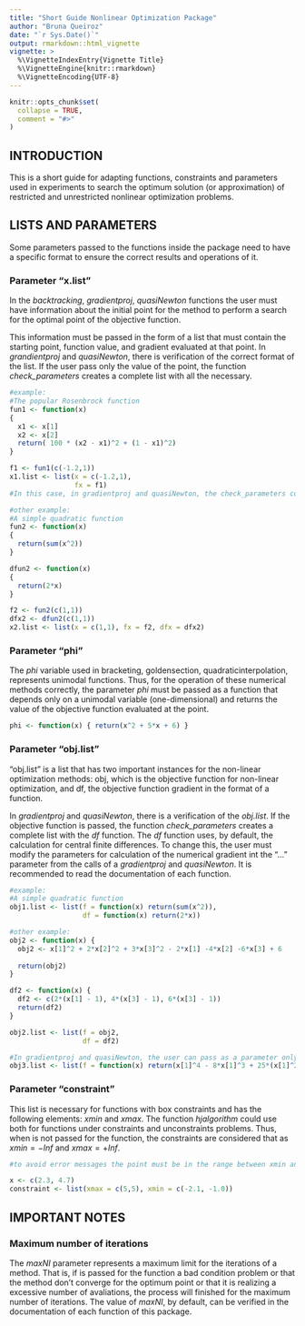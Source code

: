 ```yaml
---
title: "Short Guide Nonlinear Optimization Package"
author: "Bruna Queiroz"
date: "`r Sys.Date()`"
output: rmarkdown::html_vignette
vignette: >
  %\VignetteIndexEntry{Vignette Title}
  %\VignetteEngine{knitr::rmarkdown}
  %\VignetteEncoding{UTF-8}
---
```


```r
knitr::opts_chunk$set(
  collapse = TRUE,
  comment = "#>"
)
```

## INTRODUCTION

This is a short guide for adapting functions, constraints and parameters used in experiments to search the optimum solution (or approximation) of restricted and unrestricted nonlinear optimization problems. 

## LISTS AND PARAMETERS

Some parameters passed to the functions inside the package need to have a specific format to ensure the correct results and operations of it.

### Parameter "x.list"

In the _backtracking_, _gradientproj_, _quasiNewton_ functions the user must have information about the initial point for the method to perform a search for the optimal point of the objective function. 

This information must be passed in the form of a list that must contain the starting point, function value, and gradient evaluated at that point. In _grandientproj_ and _quasiNewton_, there is verification of the correct format of the list. If the user pass only the value of the point, the function *check_parameters* creates a complete list with all the necessary.

```r
#example:
#The popular Rosenbrock function 
fun1 <- function(x) 
{
  x1 <- x[1]
  x2 <- x[2]
  return( 100 * (x2 - x1)^2 + (1 - x1)^2)
}

f1 <- fun1(c(-1.2,1))
x1.list <- list(x = c(-1.2,1),
                fx = f1)
#In this case, in gradientproj and quasiNewton, the check_parameters complete the x1.list with the argument "dfx"

#other example:
#A simple quadratic function
fun2 <- function(x) 
{
  return(sum(x^2))
}

dfun2 <- function(x) 
{
  return(2*x)
}

f2 <- fun2(c(1,1))
dfx2 <- dfun2(c(1,1))
x2.list <- list(x = c(1,1), fx = f2, dfx = dfx2)

```

### Parameter "phi"

The _phi_ variable used in bracketing, goldensection, quadraticinterpolation, represents unimodal functions. Thus, for the operation of these numerical methods correctly, the parameter _phi_ must be passed as a function that depends only on a unimodal variable (one-dimensional) and returns the value of the objective function evaluated at the point.

```r
phi <- function(x) { return(x^2 + 5*x + 6) }
```

### Parameter "obj.list"

"obj.list" is a list that has two important instances for the non-linear optimization methods: obj, which is the objective function for non-linear optimization, and df, the objective function gradient in the format of a function.  

In _gradientproj_ and _quasiNewton_, there is a verification of the _obj.list_. If the objective function is passed, the function *check_parameters* creates a complete list with the _df_ function. The _df_ function uses, by default, the calculation for central finite differences. To change this, the user must modify the parameters for calculation of the numerical gradient int the "..." parameter from the calls of a _gradientproj_ and _quasiNewton_. It is recommended to read the documentation of each function.

```r

#example:
#A simple quadratic function
obj1.list <- list(f = function(x) return(sum(x^2)),
                  df = function(x) return(2*x))

#other example:
obj2 <- function(x) {
  obj2 <- x[1]^2 + 2*x[2]^2 + 3*x[3]^2 - 2*x[1] -4*x[2] -6*x[3] + 6
  
  return(obj2)
}

df2 <- function(x) {
  df2 <- c(2*(x[1] - 1), 4*(x[3] - 1), 6*(x[3] - 1))
  return(df2)
}

obj2.list <- list(f = obj2,
                  df = df2)

#In gradientproj and quasiNewton, the user can pass as a parameter only the objective function:
obj3.list <- list(f = function(x) return(x[1]^4 - 8*x[1]^3 + 25*(x[1]^2) + 4*(x[2]^2) -4*x[1]*x[2] -32*x[1] + 16))

```

### Parameter "constraint"
This list is necessary for functions with box constraints and has the following elements: _xmin_ and _xmax_. The function _hjalgorithm_ could use both for functions under constraints and unconstraints problems. Thus, when is not passed for the function, the constraints are considered that as $xmin = -Inf$ and $xmax = +Inf$. 

```r
#to avoid error messages the point must be in the range between xmin and xmax

x <- c(2.3, 4.7)
constraint <- list(xmax = c(5,5), xmin = c(-2.1, -1.0))

```
## IMPORTANT NOTES

### Maximum number of iterations
The _maxNI_ parameter represents a maximum limit for the iterations of a method. That is, if is passed for the function a bad condition problem or that the method don't converge for the optimum point or that it is realizing a excessive number of avaliations, the process will finished for the maximum number of iterations. The value of _maxNI_, by default, can be verified in the documentation of each function of this package.

